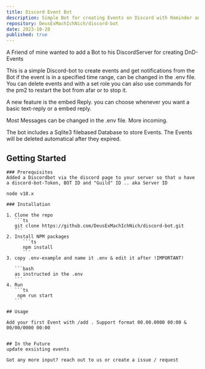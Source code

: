```yaml
---
title: Discord Event Bot
description: Simple Bot for creating Events on Discord with Reminder and more
repository: DeusExMachIchNich/discord-bot
date: 2023-10-28
published: true
---
```


A Friend of mine wanted to add a Bot to his DiscordServer for creating DnD-Events

This is a simple Discord-bot to create events and get notifications from the Bot if the event is in a specified time range, can be changed in the .env file. You can delete events and with a set role you can also use commands for the pm2 to restart the bot from afar or to stop it.

A new feature is the embed Reply. you can choose whenever you want a basic text-reply or a embed reply.

Most Messages can be changed in the .env file. More incoming.

The bot includes a Sqlite3 filebased Database to store Events. The Events will be deleted automatical after they expired.

## Getting Started

    ### Prerequisites
    Added a Discordbot via the discord page to your server so that u have a discord-bot-Token, BOT ID and "Guild" ID .. aka Server ID

    node v18.x

    ### Installation

    1. Clone the repo
       ```ts
       git clone https://github.com/DeusExMachIchNich/discord-bot.git
       ```
    2. Install NPM packages
          ```ts
          npm install
          ```
    3. copy .env-example and name it .env & edit it after !IMPORTANT!

       ```bash
       as instructed in the .env
       ```
    4. Run
       ```ts
        npm run start
       ```

    ## Usage

    Add your first Event with /add . Support format 00.00.0000 00:00 & 00/00/0000 00:00


    ## In the Future
    update exsisting events

    Got any more input? reach out to us or create a issue / request
